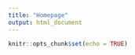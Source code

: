 ```yaml
---
title: "Homepage"
output: html_document
---
```


```r
knitr::opts_chunk$set(echo = TRUE)
```

